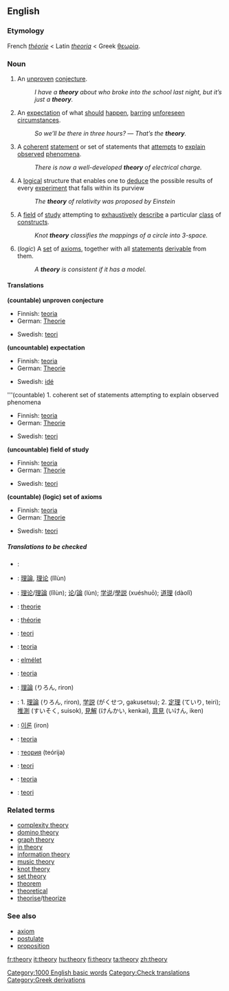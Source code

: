 ==English==

===Etymology===
French ''[[théorie]]'' < Latin ''[[theoria]]'' < Greek [[θεωρία]].

===Noun===
[[Category:1000 English basic words]]
{{en-noun|theory|theories}}

#{{countable}} An [[unproven]] [[conjecture]].
#: ''I have a '''theory''' about who broke into the school last night, but it’s just a '''theory'''.''
#{{uncountable}} An [[expectation]] of what [[should]] [[happen]], [[barring]] [[unforeseen]] [[circumstances]].
#: ''So we’ll be there in three hours?'' — ''That’s the '''theory'''.''
#{{countable}} {{science}}  A [[coherent]] [[statement]] or set of statements that [[attempt]]s to [[explain]] [[observe]]d [[phenomenon|phenomena]].  
#: ''There is now a well-developed '''theory''' of electrical charge.''
#{{countable}} {{science}}  A [[logical]] structure that enables one to [[deduce]] the possible results of every [[experiment]] that falls within its purview
#: ''The '''theory''' of relativity was proposed by Einstein''
#{{uncountable}} {{mathematics}} A [[field]] of [[study]] attempting to [[exhaustive]]ly [[describe]] a particular [[class]] of [[construct]]s. <!-- Not quite broad enough to include "music theory". Where do we put that? -->
#: ''Knot '''theory''' classifies the mappings of a circle into 3-space.''
#{{countable}} (''logic'') A [[set]] of [[axiom]]s, together with all [[statement]]s [[derivable]] from them.
#: ''A '''theory''' is consistent if it has a model.''

====Translations====
'''(countable) unproven conjecture'''
{{top}}
*Finnish: [[teoria]]
*German: [[Theorie]] {{f}}
{{mid}}
*Swedish: [[teori]] {{c}}
{{bottom}}

'''(uncountable) expectation'''
{{top}}
*Finnish: [[teoria]]
*German: [[Theorie]] {{f}}
{{mid}}
*Swedish: [[idé]] {{c}}
{{bottom}}

'''(countable) 1. coherent set of statements attempting to explain observed phenomena  
{{top}}
*Finnish: [[teoria]]
*German: [[Theorie]] {{f}}
{{mid}}
*Swedish: [[teori]] {{c}}
{{bottom}}

'''(uncountable) field of study'''
{{top}}
*Finnish: [[teoria]]
*German: [[Theorie]] {{f}}
{{mid}}
*Swedish: [[teori]] {{c}}
{{bottom}}

'''(countable) (logic) set of axioms'''
{{top}}
*Finnish: [[teoria]]
*German: [[Theorie]] {{f}}
{{mid}}
*Swedish: [[teori]] {{c}}
{{bottom}}

=====Translations to be checked=====
{{checktrans}}
{{top}}
*{{ttbc|Arabic}}: {{ARchar|[[نظرية]]}} {{Unicode|(naʐaríya)}} {{f}}
*{{ttbc|Chinese}}: [[理論]], [[理论]] (lǐlùn)
*{{ttbc|Chinese}}: [[理论]]/[[理論]] (lǐlùn); [[论]]/[[論]] (lùn); [[学说]]/[[學説]] (xuéshuō); [[道理]] (dàolǐ)
*{{ttbc|Dutch}}: [[theorie]] {{f}}
*{{ttbc|French}}: [[théorie]] {{f}}
*{{ttbc|Indonesian}}: [[teori]]
*{{ttbc|Italian}}: [[teoria]] {{f}}
*{{ttbc|Hungarian}}: [[elmélet]]
{{mid}}
*{{ttbc|Italian}}: [[teoria]] {{f}}
*{{ttbc|Japanese}}: [[理論]] (りろん, riron)
*{{ttbc|Japanese}}: 1. [[理論]] (りろん, riron), [[学説]] (がくせつ, gakusetsu); 2. [[定理]] (ていり, teiri); [[推測]] (すいそく, suisok), [[見解]] (けんかい, kenkai), [[意見]] (いけん, iken)
*{{ttbc|Korean}}: [[이론]] (iron)
*{{ttbc|Portuguese}}: [[teoria]] {{f}}
*{{ttbc|Russian}}: [[теория]] (teórija) {{f}}
*{{ttbc|Norwegian}}: [[teori]] {{m}}
*{{ttbc|Spanish}}: [[teoria]] {{f}}
*{{ttbc|Turkish}}: [[teori]]
{{bottom}}


===Related terms===
*[[complexity theory]]
*[[domino theory]]
*[[graph theory]]
*[[in theory]]
*[[information theory]]
*[[music theory]]
*[[knot theory]]
*[[set theory]]
*[[theorem]]
*[[theoretical]]
*[[theorise]]/[[theorize]]

===See also===
*[[axiom]]
*[[postulate]]
*[[proposition]]

[[Category:Check translations]]
[[Category:Greek derivations]]

[[fr:theory]]
[[it:theory]]
[[hu:theory]]
[[fi:theory]]
[[ta:theory]]
[[zh:theory]]